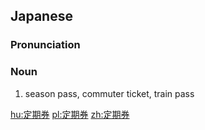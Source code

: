 ==Japanese==
{{ja-kanjitab|てい|き|けん|yomi=on}}

===Pronunciation===
{{ja-pron|ていきけん|y=on}}

===Noun===
{{ja-noun|ていきけん}}

# season pass, commuter ticket, train pass

[[hu:定期券]]
[[pl:定期券]]
[[zh:定期券]]
